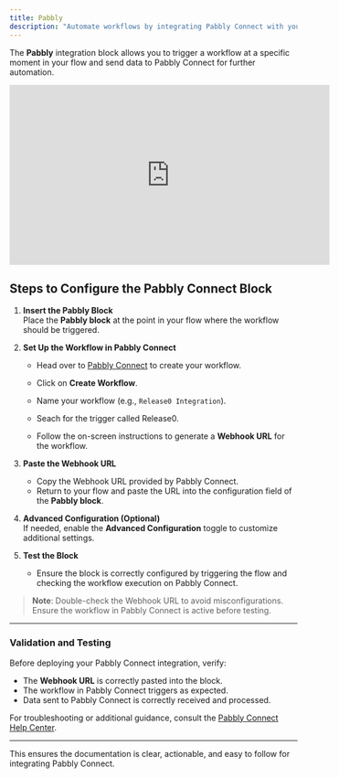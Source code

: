 ```yaml
---
title: Pabbly
description: "Automate workflows by integrating Pabbly Connect with your chatbot flow."
---
```


The **Pabbly** integration block allows you to trigger a workflow at a specific moment in your flow and send data to Pabbly Connect for further automation.

<iframe
  width="560"
  height="315"
  src="https://www.youtube.com/embed/7CDeRUBCTEo"
  title="Integrate Pabbly Connect with Your Flow"
  frameborder="0"
  allow="accelerometer; autoplay; clipboard-write; encrypted-media; gyroscope; picture-in-picture; web-share"
  allowfullscreen
></iframe>


## Steps to Configure the Pabbly Connect Block

1. **Insert the Pabbly Block**  
   Place the **Pabbly block** at the point in your flow where the workflow should be triggered.

2. **Set Up the Workflow in Pabbly Connect**  
   - Head over to [Pabbly Connect](https://www.pabbly.com/connect/) to create your workflow.  
   - Click on **Create Workflow**.
   - Name your workflow (e.g., `Release0 Integration`).
   - Seach for the trigger called Release0.

   - Follow the on-screen instructions to generate a **Webhook URL** for the workflow.

3. **Paste the Webhook URL**  
   - Copy the Webhook URL provided by Pabbly Connect.  
   - Return to your flow and paste the URL into the configuration field of the **Pabbly block**.

4. **Advanced Configuration (Optional)**  
   If needed, enable the **Advanced Configuration** toggle to customize additional settings.

5. **Test the Block**  
   - Ensure the block is correctly configured by triggering the flow and checking the workflow execution on Pabbly Connect.

> **Note**: Double-check the Webhook URL to avoid misconfigurations. Ensure the workflow in Pabbly Connect is active before testing.

---

### Validation and Testing

Before deploying your Pabbly Connect integration, verify:  

- The **Webhook URL** is correctly pasted into the block.  
- The workflow in Pabbly Connect triggers as expected.  
- Data sent to Pabbly Connect is correctly received and processed.  

For troubleshooting or additional guidance, consult the [Pabbly Connect Help Center](https://www.pabbly.com/connect/).

---

This ensures the documentation is clear, actionable, and easy to follow for integrating Pabbly Connect.